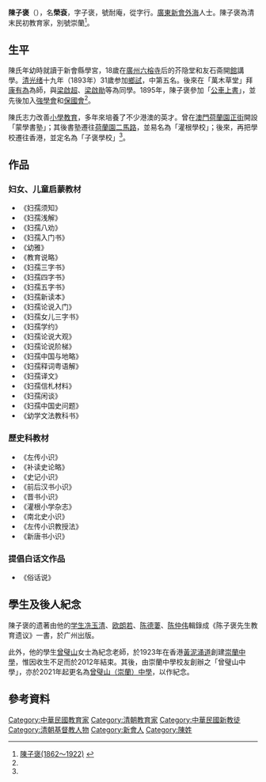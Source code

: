 '''陳子褒'''（{{bd|1862年||1922年||}}），名'''榮袞'''，字子褒，號耐庵，從字行。[[廣東|廣東]][[新會|新會]][[江海區|外海]]人士。陳子褒為清末民初教育家，別號崇蘭<ref name="陳子褒">[http://www.macaudata.com/macauweb/Encyclopedia/html/31904.htm 陳子褒(1862～1922)] {{webarchive|url=https://web.archive.org/web/20081106163420/http://www.macaudata.com/macauweb/Encyclopedia/html/31904.htm |date=2008-11-06 }}</ref>。

==生平==
陳氏年幼時就讀于新會縣學宮，18歲在[[廣州|廣州]][[六榕寺|六榕寺]]后的芥隐堂和友石斋開[[私塾|館]]講學。[[清|清]][[光绪|光绪]]十九年（1893年）31歲参加[[鄉試|鄉試]]，中第五名。後來在「萬木草堂」拜[[康有為|康有為]]為師，與[[梁啟超|梁啟超]]、[[梁啟勛|梁啟勛]]等為同學。1895年，陳子褒參加「[[公車上書|公車上書]]」，並先後加入[[強學會|強學會]]和[[保國會|保國會]]<ref name="陳子褒"/>。

陳氏志力改善[[小學教育|小學教育]]，多年來培養了不少港澳的英才。曾在[[澳門|澳門]][[荷蘭園正街|荷蘭園正街]]開設「蒙學書塾」；其後書塾遷往[[荷蘭園二馬路|荷蘭園二馬路]]，並易名為「灌根學校」；後來，再把學校遷往香港，並定名為「子褒學校」<ref name="陳子褒"/>。

==作品==
===妇女、儿童启蒙教材===
*《妇孺须知》
*《妇孺浅解》
*《妇孺八劝》
*《妇孺入门书》
*《幼雅》
*《教育说略》
*《妇孺三字书》
*《妇孺四字书》
*《妇孺五字书》
*《妇孺新读本》
*《妇孺论说入门》
*《妇孺女儿三字书》
*《妇孺学约》
*《妇孺论说大观》
*《妇孺论说阶梯》
*《妇孺中国与地略》
*《妇孺释词粤语解》
*《妇孺译文》
*《妇孺信札材料》
*《妇孺闲谈》
*《妇孺中国史问题》
*《幼学文法教科书》
===歷史科教材===
*《左传小识》
*《补读史论略》
*《史记小识》
*《前后汉书小识》
*《晋书小识》
*《灌根小学杂志》
*《南北史小识》
*《左传小识教授法》
*《新唐书小识》

===提倡白话文作品===
*《俗话说》

==學生及後人紀念==
陳子褒的遗著由他的[[学生|学生]][[冼玉清|冼玉清]]、[[欧朗若|欧朗若]]、[[陈德萋|陈德萋]]、[[陈仲伟|陈仲伟]]輯錄成《陈子褒先生教育遗议》一書，於广州出版。

此外，他的學生[[曾璧山|曾璧山]]女士為紀念老師，於1923年在香港[[黃泥涌道|黃泥涌道]]創建[[崇蘭中學|崇蘭中學]]，惟因收生不足而於2012年結束。其後，由崇蘭中學校友創辦之「曾璧山中學」，亦於2021年起更名為[[曾璧山（崇蘭）中學|曾璧山（崇蘭）中學]]，以作紀念。

==參考資料==
{{reflist}}

{{DEFAULTSORT:Chen陳}}
[[Category:中華民國教育家|Category:中華民國教育家]]
[[Category:清朝教育家|Category:清朝教育家]]
[[Category:中華民國新教徒|Category:中華民國新教徒]]
[[Category:清朝基督教人物|Category:清朝基督教人物]]
[[Category:新會人|Category:新會人]]
[[Category:陳姓|Category:陳姓]]